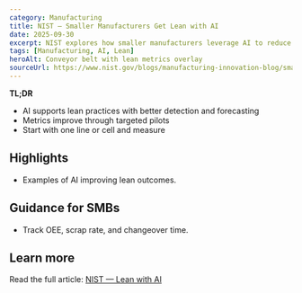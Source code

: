 ```yaml
---
category: Manufacturing
title: NIST — Smaller Manufacturers Get Lean with AI
date: 2025-09-30
excerpt: NIST explores how smaller manufacturers leverage AI to reduce waste and increase throughput.
tags: [Manufacturing, AI, Lean]
heroAlt: Conveyor belt with lean metrics overlay
sourceUrl: https://www.nist.gov/blogs/manufacturing-innovation-blog/smaller-manufacturers-get-lean-artificial-intelligence
---
```


**TL;DR**

- AI supports lean practices with better detection and forecasting
- Metrics improve through targeted pilots
- Start with one line or cell and measure

## Highlights

- Examples of AI improving lean outcomes.

## Guidance for SMBs

- Track OEE, scrap rate, and changeover time.

## Learn more

Read the full article: <a href="https://www.nist.gov/blogs/manufacturing-innovation-blog/smaller-manufacturers-get-lean-artificial-intelligence" target="_blank" rel="noopener noreferrer">NIST — Lean with AI</a>

